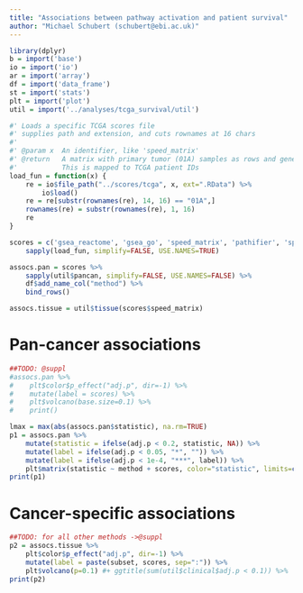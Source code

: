 ```yaml
---
title: "Associations between pathway activation and patient survival"
author: "Michael Schubert (schubert@ebi.ac.uk)"
---
```


```r
library(dplyr)
b = import('base')
io = import('io')
ar = import('array')
df = import('data_frame')
st = import('stats')
plt = import('plot')
util = import('../analyses/tcga_survival/util')

#' Loads a specific TCGA scores file
#' supplies path and extension, and cuts rownames at 16 chars
#'
#' @param x  An identifier, like 'speed_matrix'
#' @return   A matrix with primary tumor (01A) samples as rows and genes and columns
#'           This is mapped to TCGA patient IDs
load_fun = function(x) {
    re = io$file_path("../scores/tcga", x, ext=".RData") %>%
        io$load()
    re = re[substr(rownames(re), 14, 16) == "01A",]
    rownames(re) = substr(rownames(re), 1, 16)
    re
}

scores = c('gsea_reactome', 'gsea_go', 'speed_matrix', 'pathifier', 'spia') %>%
    sapply(load_fun, simplify=FALSE, USE.NAMES=TRUE)

assocs.pan = scores %>%
    sapply(util$pancan, simplify=FALSE, USE.NAMES=FALSE) %>%
    df$add_name_col("method") %>%
    bind_rows()

assocs.tissue = util$tissue(scores$speed_matrix)
```

# Pan-cancer associations

```r
##TODO: @suppl
#assocs.pan %>%
#    plt$color$p_effect("adj.p", dir=-1) %>%
#    mutate(label = scores) %>%
#    plt$volcano(base.size=0.1) %>%
#    print()
```

```r
lmax = max(abs(assocs.pan$statistic), na.rm=TRUE)
p1 = assocs.pan %>%
    mutate(statistic = ifelse(adj.p < 0.2, statistic, NA)) %>%
    mutate(label = ifelse(adj.p < 0.05, "*", "")) %>%
    mutate(label = ifelse(adj.p < 1e-4, "***", label)) %>%
    plt$matrix(statistic ~ method + scores, color="statistic", limits=c(-lmax,lmax))
print(p1)
```

# Cancer-specific associations

```r
##TODO: for all other methods ->@suppl
p2 = assocs.tissue %>%
    plt$color$p_effect("adj.p", dir=-1) %>%
    mutate(label = paste(subset, scores, sep=":")) %>%
    plt$volcano(p=0.1) #+ ggtitle(sum(util$clinical$adj.p < 0.1)) %>%
print(p2)
```
